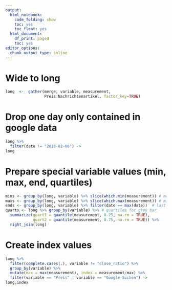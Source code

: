 ```yaml
---
output:
  html_notebook:
    code_folding: show
    toc: yes
    toc_float: yes
  html_document:
    df_print: paged
    toc: yes
editor_options: 
  chunk_output_type: inline
---
```


# Wide to long
```r
long  <-  gather(merge, variable, measurement, 
                 Preis:Nachrichtenartikel, factor_key=TRUE)
```

# Drop one day only contained in google data
```r
long %>% 
  filter(date != "2018-02-06") ->
long
```

# Prepare special variable values (min, max, end, quartiles)
```r
mins <- group_by(long, variable) %>% slice(which.min(measurement)) # max value ts
maxs <- group_by(long, variable) %>% slice(which.max(measurement)) # min value ts
ends <- group_by(long, variable) %>% filter(date == max(date))  # last value of ts
quarts <- long %>% group_by(variable) %>% # quartiles for grey bar
  summarize(quart1 = quantile(measurement, 0.25, na.rm = TRUE),
            quart2 = quantile(measurement, 0.75, na.rm = TRUE)) %>%
  right_join(long)
```

# Create index values
```r
long %>% 
  filter(complete.cases(.), variable != "close_ratio") %>% 
  group_by(variable) %>% 
  mutate(max = max(measurement), index = measurement/max) %>% 
  filter(variable == "Preis" | variable == "Google-Suchen") ->
long.index

```

